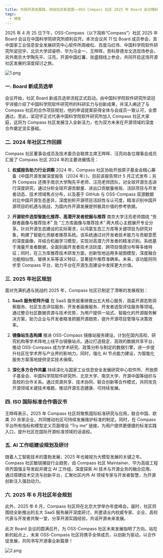 ```yaml
---
title: 共探开源发展路，同绘社区新蓝图——OSS Compass 社区 2025 年 Board 会议精彩回顾
tags:
  - 博客
---
```


2025 年 4 月 25 日下午，OSS-Compass（以下简称“Compass”）社区 2025 年 Board 会议在中国科学院研究所顺利召开。本次会议共 11 位 Board 成员参会，其中国家工业信息安全发展研究中心软件所周峻松、百度马红伟、中国科学院软件研究所梁冠宇、北京大学邱睿桥、华为马全一、王晔晖，奇科厚德龙文选现场参会，另外南京大学陶先平、汪亮，开源中国红薯、张盛翔线上参会，共同开启这场开源社区发展的深度探讨之旅。

![1.png](media/1.png)

<!--truncate-->

### 一. Board 新成员选举

会议开始，社区 Board 新成员选举流程正式启动。由中国科学院软件研究所梁冠宇详细介绍了中国科学院软件研究所的科研实力与创新成果，并深入阐述了与 Compass 社区的合作项目规划，他的申请提案获得全体与会成员一致认可，全票通过。至此，梁冠宇正式代表中国科学院软件研究所加入 Compass 社区大家庭，这将为 Compass 社区发展注入全新活力，也为双方未来在开源领域的深度合作奠定坚实基础。

### 二. 2024 年社区工作回顾

Compass 社区董事会成员及技术委员会联席主席王晔晖、汪亮向各位理事会成员汇报了 Compass 社区 2024 年的主要进展情况：

1. **权威报告助力行业洞察**
   2024 年，Compass 社区协助开放原子基金会精心筹备《中国开源发展深度报告（2024 年）》，目前该报告预计 5 月正式发布；另外 Compass 还携手南京大学陶先平老师、汪亮老师团队，对全球开源生态进行深度研究，通过分析全球开源贡献量、进出口贡献量格局、活跃项目与开发者动态、技术领域焦点分布，以及基于 GitHub 与 OSS-Compass 双源数据对比中国开源生态差异，深度剖析开源项目活跃性与认可度，精准识别中国开源项目的机遇与挑战，为国内外开源发展提供极具价值的参考依据。

2. **开源软件选型智能化推荐、高潜开发者挖掘与推荐**
   南京大学汪亮老师围绕 “贡献者画像与推荐技术” 及 “三方库画像与推荐技术” 两大核心主题展开专业分享。针对开源生态建设的实际需求，以鸿蒙生态三方库等关键项目为研究对象，构建了智能化贡献者推荐系统。该系统通过对开发者技术能力与贡献意愿的深度画像，并结合机器学习模型，实现对高潜力开发者的精准识别。系统基于海量开发者数据，全面刻画开发者技术活跃度、跨项目情感分布等多维特征；同时，在三方库推荐技术研发方面，创新性地运用多层图模型，深度融合功能相似性、替换关系等语义特征，显著提升推荐准确率。未来，该功能将同步至 Compass 平台，助力平台在开源生态建设中发挥更大价值。

### 三. 2025 年社区规划

面对充满机遇与挑战的 2025 年，Compass 社区已制定了清晰的发展规划：

1. **SaaS 服务矩阵升级**
   在 SaaS 服务层重磅推出五大核心服务，涵盖开源态势洞察服务、社区生态评估服务、开发者画像服务、开发者选型评估服务等领域。通过整合社区数据资源与技术优势，为用户提供一站式、智能化的开源服务解决方案，助力企业与开发者精准把握开源趋势，提升开源项目管理与决策效率。

2. **镜像站生态构建**
   推进 OSS-Compass 镜像站服务建设，计划在国内高校、研究机构等学术阵地上线平台镜像站点。通过打造稳定、高效的数据共享平台，推动 OSS-Compass 成为学术研究、政策分析与制定的数据引擎，进一步提升社区在学术界与产业界的影响力。同时，强化 AI 节点能力建设，为智能化服务方案落地提供坚实技术保障。

3. **深化多方合作共赢**
   持续深化与国家工业信息安全发展研究中心软件所、开放原子基金会、中国科学院软件研究所、北京大学、南京大学、开源中国等组织与高校的合作关系。通过资源共享、技术协同、联合创新等合作模式，共同攻克开源领域关键技术难题，推动开源生态健康、可持续发展。

### 四. ISO 国际标准合作倡议书

王晔晖表示，2025 年 Compass 社区将聚焦国际标准研究与应用，联合中国、欧美 20 余家企业，共同推动社区可持续发展维护标准的制定。同时，在 Compass 平台所有指标和模型定义页面增设 “Try me” 链接，为用户提供更便捷的标准实践入口，提升社区在国际开源标准领域的话语权。

### 五. AI 工作组建设规划及研讨

随着人工智能技术的蓬勃发展，2025 年也被视为大模型发展的关键之年。Compass 社区敏锐捕捉行业趋势，由 Compass 社区 Maintainer、华为高级工程师齐国强主导发起并建立 AI 工作组，深度探索 AI 技术与开源业务的融合应用。通过搭建技术交流与创新平台，汇聚社区内外 AI 领域专家与开发者智慧，为开源创新注入强劲动力。

### 六. 2025 年 6 月社区年会规划

此外，2025 年 6 月，Compass 社区将在北京大学举办年度峰会。届时，社区将围绕全新推出的五大 SaaS 服务展开深度研讨，并邀请业内权威专家、企业、高校代表与开发者共聚一堂，分享开源实践经验，共话开源未来发展。

此次 Board 会议的圆满召开，为 OSS-Compass 社区未来发展指明了方向。站在新的起点上，未来 OSS-Compass 社区将携手全体成员，以创新为驱动，以合作促发展，共同书写开源事业新篇章！

![2.png](media/2.png)
